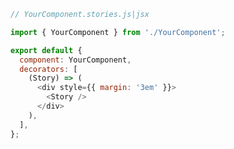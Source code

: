 ```js
// YourComponent.stories.js|jsx

import { YourComponent } from './YourComponent';

export default {
  component: YourComponent,
  decorators: [
    (Story) => (
      <div style={{ margin: '3em' }}>
        <Story />
      </div>
    ),
  ],
};
```
